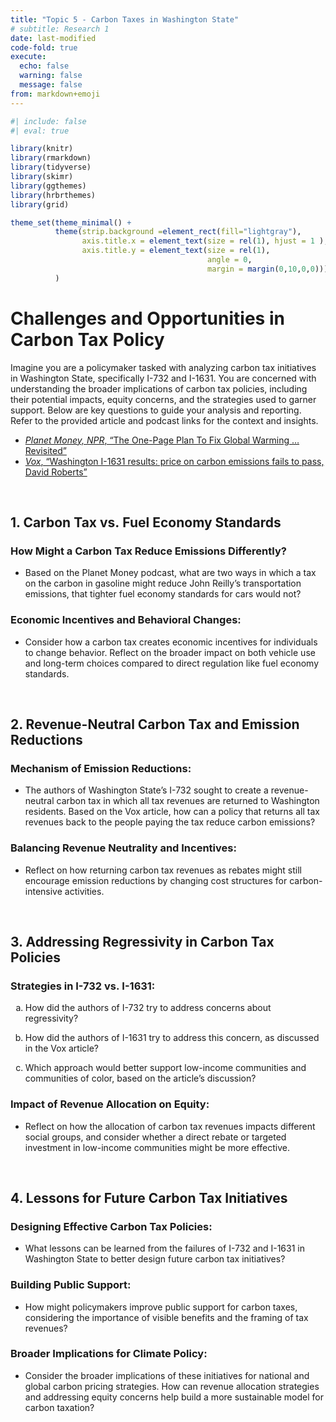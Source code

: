 ```yaml
---
title: "Topic 5 - Carbon Taxes in Washington State"
# subtitle: Research 1
date: last-modified
code-fold: true
execute: 
  echo: false
  warning: false
  message: false
from: markdown+emoji
---
```

```r
#| include: false
#| eval: true

library(knitr)
library(rmarkdown)
library(tidyverse)
library(skimr)
library(ggthemes)
library(hrbrthemes)
library(grid)

theme_set(theme_minimal() +
          theme(strip.background =element_rect(fill="lightgray"),
                axis.title.x = element_text(size = rel(1), hjust = 1 ),
                axis.title.y = element_text(size = rel(1), 
                                            angle = 0,
                                            margin = margin(0,10,0,0)))
          )

```


# Challenges and Opportunities in Carbon Tax Policy

Imagine you are a policymaker tasked with analyzing carbon tax initiatives in Washington State, specifically I-732 and I-1631. You are concerned with understanding the broader implications of carbon tax policies, including their potential impacts, equity concerns, and the strategies used to garner support. Below are key questions to guide your analysis and reporting. Refer to the provided article and podcast links for the context and insights.

- [_Planet Money, NPR_, "The One-Page Plan To Fix Global Warming ... Revisited"](https://www.npr.org/sections/money/2018/07/18/630267782/episode-472-the-one-page-plan-to-fix-global-warming-revisited)
- [_Vox_, "Washington I-1631 results: price on carbon emissions fails to pass, David Roberts"](https://bcecon.github.io/econ-rw/5-app-vox-2018-carbon-tax-dc.pdf)

<br>

## 1. Carbon Tax vs. Fuel Economy Standards

### How Might a Carbon Tax Reduce Emissions Differently?
- Based on the Planet Money podcast, what are two ways in which a tax on the carbon in gasoline might reduce John Reilly's transportation emissions, that tighter fuel economy standards for cars would not?

### Economic Incentives and Behavioral Changes:
- Consider how a carbon tax creates economic incentives for individuals to change behavior. Reflect on the broader impact on both vehicle use and long-term choices compared to direct regulation like fuel economy standards.

<br>

## 2. Revenue-Neutral Carbon Tax and Emission Reductions

### Mechanism of Emission Reductions:
- The authors of Washington State's I-732 sought to create a revenue-neutral carbon tax in which all tax revenues are returned to Washington residents. Based on the Vox article, how can a policy that returns all tax revenues back to the people paying the tax reduce carbon emissions?

### Balancing Revenue Neutrality and Incentives:
- Reflect on how returning carbon tax revenues as rebates might still encourage emission reductions by changing cost structures for carbon-intensive activities.

<br>

## 3. Addressing Regressivity in Carbon Tax Policies

### Strategies in I-732 vs. I-1631:

a. How did the authors of I-732 try to address concerns about regressivity?

b. How did the authors of I-1631 try to address this concern, as discussed in the Vox article?

c. Which approach would better support low-income communities and communities of color, based on the article's discussion?

### Impact of Revenue Allocation on Equity:
- Reflect on how the allocation of carbon tax revenues impacts different social groups, and consider whether a direct rebate or targeted investment in low-income communities might be more effective.

<br>

## 4. Lessons for Future Carbon Tax Initiatives

### Designing Effective Carbon Tax Policies:
- What lessons can be learned from the failures of I-732 and I-1631 in Washington State to better design future carbon tax initiatives?

### Building Public Support:
- How might policymakers improve public support for carbon taxes, considering the importance of visible benefits and the framing of tax revenues?

### Broader Implications for Climate Policy:
- Consider the broader implications of these initiatives for national and global carbon pricing strategies. How can revenue allocation strategies and addressing equity concerns help build a more sustainable model for carbon taxation?
